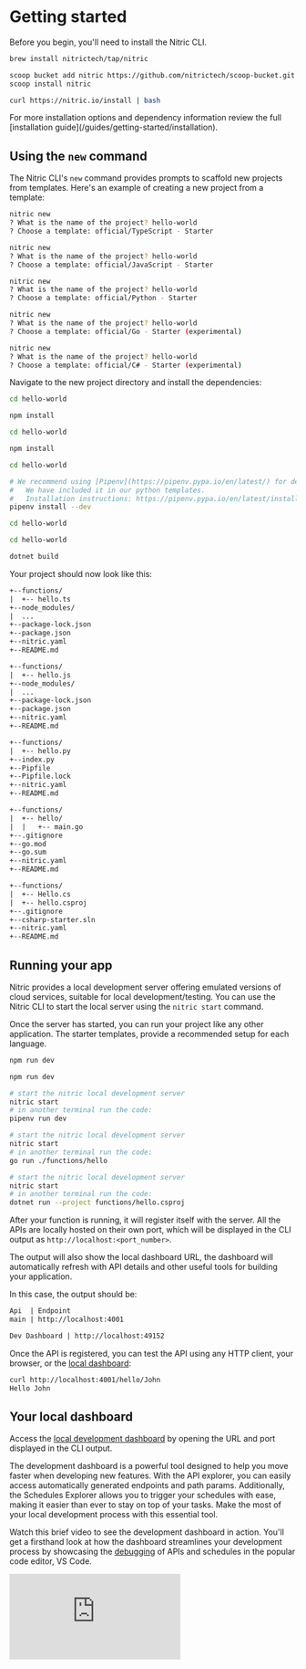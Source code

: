 
# Getting started

Before you begin, you'll need to install the Nitric CLI.

<CodeGroup>

```bash {{ title: 'macOS' }}
brew install nitrictech/tap/nitric
```

```bash {{ title: 'Windows' }}
scoop bucket add nitric https://github.com/nitrictech/scoop-bucket.git
scoop install nitric
```

```bash {{ title: 'Linux' }}
curl https://nitric.io/install | bash
```

</CodeGroup>

<Note>
  For more installation options and dependency information review the full
  [installation guide](/guides/getting-started/installation).
</Note>

## Using the `new` command

The Nitric CLI's `new` command provides prompts to scaffold new projects from templates. Here's an example of creating a new project from a template:

<CodeGroup>

```bash {{ title: "TypeScript" }}
nitric new
? What is the name of the project? hello-world
? Choose a template: official/TypeScript - Starter
```

```bash {{ title: "JavaScript" }}
nitric new
? What is the name of the project? hello-world
? Choose a template: official/JavaScript - Starter
```

```bash {{ title: "Python" }}
nitric new
? What is the name of the project? hello-world
? Choose a template: official/Python - Starter
```

```bash {{ title: "Go" }}
nitric new
? What is the name of the project? hello-world
? Choose a template: official/Go - Starter (experimental)
```

```bash {{ title: "C#" }}
nitric new
? What is the name of the project? hello-world
? Choose a template: official/C# - Starter (experimental)
```

</CodeGroup>

Navigate to the new project directory and install the dependencies:

<CodeGroup>

```bash {{ title: "TypeScript" }}
cd hello-world

npm install
```

```bash {{ title: "JavaScript" }}
cd hello-world

npm install
```

```bash {{ title: "Python" }}
cd hello-world

# We recommend using [Pipenv](https://pipenv.pypa.io/en/latest/) for dependency and virtual environments
#   We have included it in our python templates.
#   Installation instructions: https://pipenv.pypa.io/en/latest/installation/#preferred-installation-of-pipenv
pipenv install --dev
```

```bash {{ title: "Go" }}
cd hello-world
```

```bash {{ title: "C#" }}
cd hello-world

dotnet build
```

</CodeGroup>

Your project should now look like this:

<CodeGroup>

```txt {{ title: "TypeScript" }}
+--functions/
|  +-- hello.ts
+--node_modules/
|  ...
+--package-lock.json
+--package.json
+--nitric.yaml
+--README.md
```

```txt {{ title: "JavaScript" }}
+--functions/
|  +-- hello.js
+--node_modules/
|  ...
+--package-lock.json
+--package.json
+--nitric.yaml
+--README.md
```

```txt {{ title: "Python" }}
+--functions/
|  +-- hello.py
+--index.py
+--Pipfile
+--Pipfile.lock
+--nitric.yaml
+--README.md
```

```txt {{ title: "Go" }}
+--functions/
|  +-- hello/
|  |   +-- main.go
+--.gitignore
+--go.mod
+--go.sum
+--nitric.yaml
+--README.md
```

```txt {{ title: "C#" }}
+--functions/
|  +-- Hello.cs
|  +-- hello.csproj
+--.gitignore
+--csharp-starter.sln
+--nitric.yaml
+--README.md
```

</CodeGroup>

## Running your app

Nitric provides a local development server offering emulated versions of cloud services, suitable for local development/testing. You can use the Nitric CLI to start the local server using the `nitric start` command.

Once the server has started, you can run your project like any other application. The starter templates, provide a recommended setup for each language.

<CodeGroup>

```bash {{ title: "TypeScript" }}
npm run dev
```

```bash {{ title: "JavaScript" }}
npm run dev
```

```bash {{ title: "Python" }}
# start the nitric local development server
nitric start
# in another terminal run the code:
pipenv run dev
```

```bash {{ title: "Go" }}
# start the nitric local development server
nitric start
# in another terminal run the code:
go run ./functions/hello
```

```bash {{ title: "C#" }}
# start the nitric local development server
nitric start
# in another terminal run the code:
dotnet run --project functions/hello.csproj
```

</CodeGroup>

After your function is running, it will register itself with the server. All the APIs are locally hosted on their own port, which will be displayed in the CLI output as `http://localhost:<port_number>`.

The output will also show the local dashboard URL, the dashboard will automatically refresh with API details and other useful tools for building your application.

In this case, the output should be:

```txt
Api  | Endpoint
main | http://localhost:4001

Dev Dashboard | http://localhost:49152
```

Once the API is registered, you can test the API using any HTTP client, your browser, or the [local dashboard](/guides/getting-started/local-dashboard):

```bash
curl http://localhost:4001/hello/John
Hello John
```

## Your local dashboard

Access the [local development dashboard](./local-dashboard) by opening the URL and port displayed in the CLI output.

The development dashboard is a powerful tool designed to help you move faster when developing new features. With the API explorer, you can easily access automatically generated endpoints and path params. Additionally, the Schedules Explorer allows you to trigger your schedules with ease, making it easier than ever to stay on top of your tasks. Make the most of your local development process with this essential tool.

Watch this brief video to see the development dashboard in action. You'll get a firsthand look at how the dashboard streamlines your development process by showcasing the [debugging](./nodejs/debugging) of APIs and schedules in the popular code editor, VS Code.

<div>
  <div className="video-container">
    <iframe
      src="https://www.youtube-nocookie.com/embed/cjbg-klgDNM"
      title="YouTube video player"
      frameBorder="0"
      allow="accelerometer; autoplay; clipboard-write; encrypted-media; gyroscope; picture-in-picture; web-share"
      allowFullScreen
    />
  </div>
</div>

## Making updates

Most of Nitric's language templates enable hot-reloading by default, so at this point, you can start making changes to functions and see what happens.

Start by opening the `hello` function in your editor and adding a new route to the API, then save, and execute the file:

<CodeGroup>

```typescript {{ tag: "functions/hello.ts" }}
import { api } from '@nitric/sdk'

const helloApi = api('main')

helloApi.get('/hello/:name', async (ctx) => {
  const { name } = ctx.req.params
  ctx.res.body = `Hello ${name}`
  return ctx
})

// Let's add a 'goodbye' route to the API, like this:
helloApi.get('/goodbye/:name', async (ctx) => {
  const { name } = ctx.req.params
  ctx.res.body = `Goodbye ${name}`
  return ctx
})
```

```javascript {{ tag: "functions/hello.js" }}
import { api } from '@nitric/sdk'

const helloApi = api('main')

helloApi.get('/hello/:name', async (ctx) => {
  const { name } = ctx.req.params
  ctx.res.body = `Hello ${name}`
  return ctx
})

// Let's add a 'goodbye' route to the API, like this:
helloApi.get('/goodbye/:name', async (ctx) => {
  const { name } = ctx.req.params
  ctx.res.body = `Goodbye ${name}`
  return ctx
})
```

```python {{ tag: "functions/hello.py" }}
from nitric.resources import api
from nitric.application import Nitric

helloApi = api("main")


@helloApi.get("/hello/:name")
async def hello_world(ctx):
    name = ctx.req.params['name']

    ctx.res.body = f"Hello {name}"

@helloApi.get("/goodbye/:name")
async def hello_world(ctx):
    name = ctx.req.params['name']

    ctx.res.body = f"Goodbye {name}"

Nitric.run()
```

```go {{ tag: "functions/hello/main.go" }}
package main

import (
  "fmt"

  "github.com/nitrictech/go-sdk/faas"
  "github.com/nitrictech/go-sdk/nitric"
)

func main() {
  mainApi, err := nitric.NewApi("main")
  if err != nil {
    fmt.Println(err)
    return
  }

  mainApi.Get("/hello/:name", func(ctx *faas.HttpContext, next faas.HttpHandler) (*faas.HttpContext, error) {
    params := ctx.Request.PathParams()

    if params == nil || len(params["name"]) == 0 {
      ctx.Response.Body = []byte("error retrieving path params")
      ctx.Response.Status = 400
    } else {
      ctx.Response.Body = []byte("Hello " + params["name"])
      ctx.Response.Status = 200
    }

    return next(ctx)
  })

  mainApi.Get("/goodbye/:name", func(ctx *faas.HttpContext, next faas.HttpHandler) (*faas.HttpContext, error) {
    params := ctx.Request.PathParams()

    if params == nil || len(params["name"]) == 0 {
      ctx.Response.Body = []byte("error retrieving path params")
      ctx.Response.Status = 400
    } else {
      ctx.Response.Body = []byte("Goodbye " + params["name"])
      ctx.Response.Status = 200
    }

    return next(ctx)
  })

  fmt.Println("running main API")
  if err := nitric.Run(); err != nil {
    fmt.Println(err)
  }
}
```

```csharp {{ tag: "functions/Hello.cs", title: "C#" }}
using Nitric.Sdk;

var api = Nitric.Sdk.Nitric.Api("main");

api.Get("/hello/:name", context =>
{
    var name = context.Req.PathParams["name"];
    context.Res.Text($"Hello {name}!");
    return context;
});

api.Get("/goodbye/:name", context =>
{
    var name = context.Req.PathParams["name"];
    context.Res.Text($"Goodbye {name}!");
    return context;
});

Nitric.Sdk.Nitric.Run();
```

</CodeGroup>

<Note>
  Depending on the language you choose the template may support hot-reloading,
  if not you'll need to restart the function.
</Note>

After saving the file, the new route will be registered and you can test it:

```bash
curl http://localhost:4001/goodbye/John
Goodbye John
```

When you're finished testing, you can stop your application and the Nitric Server.

## Deploying the app

Now that you've implemented a basic API and tested that it works, you can deploy it to one or more cloud platforms. Applications built with Nitric can be automatically deployed and run on multiple cloud providers without any code changes.

The first step is to set up your credentials for the cloud provider.

- [AWS](/reference/providers/aws)
- [Azure](/reference/providers/azure)
- [GCP](/reference/providers/gcp)

You'll then need to create a [stack](/reference/cli#stacks) that represents your project and a deployment target.

```bash
nitric stack new
```

Follow the prompts to create a stack for your provider, this example will use `aws`.

```
? What do you want to call your new stack? dev
? Which Cloud do you wish to deploy to? aws
? select the region us-east-1
```

Now you can deploy your `dev` stack with the `up` command.

```bash
nitric up
```

```{{ tag: "output" }}
 SUCCESS  Configuration gathered (2s)
 SUCCESS  Images built (3s)
 Deployed  Function/hello (15)
 Deployed  Stack (25s)
┌───────────────────────────────────────────────────────────────┐
| API  | Endpoint                                               |
| main | https://XXXXXXXX.execute-api.us-east-1.amazonaws.com   |
└───────────────────────────────────────────────────────────────┘
```

When the deployment is complete, go to the relevant cloud console and you'll be able to see and interact with your API.

To tear down the stack use the `down` command:

```bash
nitric down
```

# What's next?

- Learn more about [APIs](/apis)
- See other features in the [introduction](/#building-blocks)
- Learn more about the [concepts](/guides/getting-started/concepts) of Nitric
- See SDK commands and more in our [reference docs](/#libraries)
